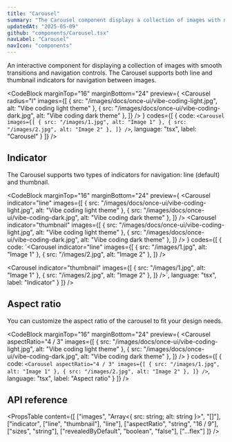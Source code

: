 ```yaml
---
title: "Carousel"
summary: "The Carousel component displays a collection of images with navigation controls and transition effects."
updatedAt: "2025-05-09"
github: "components/Carousel.tsx"
navLabel: "Carousel"
navIcon: "components"
---
```


An interactive component for displaying a collection of images with smooth transitions and navigation controls. The Carousel supports both line and thumbnail indicators for navigation between images.

<CodeBlock
  marginTop="16"
  marginBottom="24"
  preview={
    <Carousel
      radius="l"
      images={[
        { src: "/images/docs/once-ui/vibe-coding-light.jpg", alt: "Vibe coding light theme" },
        { src: "/images/docs/once-ui/vibe-coding-dark.jpg", alt: "Vibe coding dark theme" },
      ]}
    />
  }
  codes={[
    {
      code:
`<Carousel
    images={[
      { src: "/images/1.jpg", alt: "Image 1" },
      { src: "/images/2.jpg", alt: "Image 2" },
    ]}
/>`,
      language: "tsx",
      label: "Carousel"
    }
  ]}
/>

## Indicator

The Carousel supports two types of indicators for navigation: line (default) and thumbnail.

<CodeBlock
  marginTop="16"
  marginBottom="24"
  preview={
    <Column gap="32" fillWidth>
      <Carousel
        indicator="line"
        images={[
          { src: "/images/docs/once-ui/vibe-coding-light.jpg", alt: "Vibe coding light theme" },
          { src: "/images/docs/once-ui/vibe-coding-dark.jpg", alt: "Vibe coding dark theme" },
        ]}
      />
      <Carousel
        indicator="thumbnail"
        images={[
          { src: "/images/docs/once-ui/vibe-coding-light.jpg", alt: "Vibe coding light theme" },
          { src: "/images/docs/once-ui/vibe-coding-dark.jpg", alt: "Vibe coding dark theme" },
        ]}
      />
    </Column>
  }
  codes={[
    {
      code:
`<Carousel
    indicator="line"
    images={[
      { src: "/images/1.jpg", alt: "Image 1" },
      { src: "/images/2.jpg", alt: "Image 2" },
    ]}
/>

<Carousel
    indicator="thumbnail"
    images={[
      { src: "/images/1.jpg", alt: "Image 1" },
      { src: "/images/2.jpg", alt: "Image 2" },
    ]}
/>`,
      language: "tsx",
      label: "Indicator"
    }
  ]}
/>

## Aspect ratio

You can customize the aspect ratio of the carousel to fit your design needs.

<CodeBlock
  marginTop="16"
  marginBottom="24"
  preview={
    <Carousel
      aspectRatio="4 / 3"
      images={[
        { src: "/images/docs/once-ui/vibe-coding-light.jpg", alt: "Vibe coding light theme" },
        { src: "/images/docs/once-ui/vibe-coding-dark.jpg", alt: "Vibe coding dark theme" },
      ]}
    />
  }
  codes={[
    {
      code:
`<Carousel
    aspectRatio="4 / 3"
    images={[
      { src: "/images/1.jpg", alt: "Image 1" },
      { src: "/images/2.jpg", alt: "Image 2" },
    ]}
/>`,
      language: "tsx",
      label: "Aspect ratio"
    }
  ]}
/>

## API reference

<PropsTable
  content={[
    ["images", "Array<{ src: string; alt: string }>", "[]"],
    ["indicator", ["line", "thumbnail"], "line"],
    ["aspectRatio", "string", "16 / 9"],
    ["sizes", "string"],
    ["revealedByDefault", "boolean", "false"],
    ["...flex"]
  ]}
/>